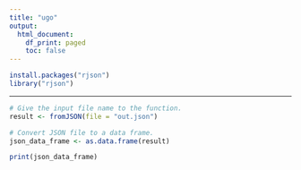 ```yaml
---
title: "ugo"
output:
  html_document:
    df_print: paged
    toc: false
---
```

```r
install.packages("rjson")
library("rjson")
```

---

```r
# Give the input file name to the function.
result <- fromJSON(file = "out.json")

# Convert JSON file to a data frame.
json_data_frame <- as.data.frame(result)

print(json_data_frame)
```



